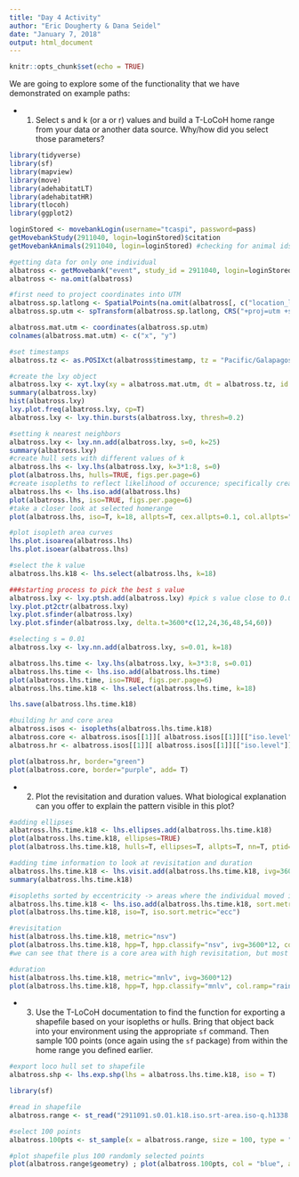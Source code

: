 ```yaml
---
title: "Day 4 Activity"
author: "Eric Dougherty & Dana Seidel"
date: "January 7, 2018"
output: html_document
---
```


```r
knitr::opts_chunk$set(echo = TRUE)
```

We are going to explore some of the functionality that we have demonstrated on example paths:

- 1. Select s and k (or a or r) values and build a T-LoCoH home range from your data or another data source. Why/how did you select those parameters?

```r
library(tidyverse)
library(sf)
library(mapview)
library(move)
library(adehabitatLT)
library(adehabitatHR)
library(tlocoh)
library(ggplot2)

loginStored <- movebankLogin(username="tcaspi", password=pass)
getMovebankStudy(2911040, login=loginStored)$citation
getMovebankAnimals(2911040, login=loginStored) #checking for animal ids

#getting data for only one individual
albatross <- getMovebank("event", study_id = 2911040, login=loginStored, individual_id = 2911091)
albatross <- na.omit(albatross)

#first need to project coordinates into UTM
albatross.sp.latlong <- SpatialPoints(na.omit(albatross[, c("location_lat", "location_long")]), proj4string = CRS("+proj=longlat +ellps=WGS84"))
albatross.sp.utm <- spTransform(albatross.sp.latlong, CRS("+proj=utm +south +zone=15 +ellps=WGS84"))

albatross.mat.utm <- coordinates(albatross.sp.utm)
colnames(albatross.mat.utm) <- c("x", "y")

#set timestamps
albatross.tz <- as.POSIXct(albatross$timestamp, tz = "Pacific/Galapagos")

#create the lxy object
albatross.lxy <- xyt.lxy(xy = albatross.mat.utm, dt = albatross.tz, id = "2911091" , proj4string = CRS("+proj=utm +south +zone=15 +ellps=WGS84"))
summary(albatross.lxy)
hist(albatross.lxy)
lxy.plot.freq(albatross.lxy, cp=T)
albatross.lxy <- lxy.thin.bursts(albatross.lxy, thresh=0.2)

#setting k nearest neighbors
albatross.lxy <- lxy.nn.add(albatross.lxy, s=0, k=25)
summary(albatross.lxy)
#create hull sets with different values of k
albatross.lhs <- lxy.lhs(albatross.lxy, k=3*1:8, s=0)
plot(albatross.lhs, hulls=TRUE, figs.per.page=6)
#create isopleths to reflect likelihood of occurence; specifically create 100% isopleth
albatross.lhs <- lhs.iso.add(albatross.lhs)
plot(albatross.lhs, iso=TRUE, figs.per.page=6)
#take a closer look at selected homerange
plot(albatross.lhs, iso=T, k=18, allpts=T, cex.allpts=0.1, col.allpts="gray30", ufipt=F)

#plot isopleth area curves
lhs.plot.isoarea(albatross.lhs) 
lhs.plot.isoear(albatross.lhs) 

#select the k value
albatross.lhs.k18 <- lhs.select(albatross.lhs, k=18)

###starting process to pick the best s value
albatross.lxy <- lxy.ptsh.add(albatross.lxy) #pick s value close to 0.01
lxy.plot.pt2ctr(albatross.lxy)
lxy.plot.sfinder(albatross.lxy)
lxy.plot.sfinder(albatross.lxy, delta.t=3600*c(12,24,36,48,54,60))

#selecting s = 0.01
albatross.lxy <- lxy.nn.add(albatross.lxy, s=0.01, k=18)

albatross.lhs.time <- lxy.lhs(albatross.lxy, k=3*3:8, s=0.01)
albatross.lhs.time <- lhs.iso.add(albatross.lhs.time)
plot(albatross.lhs.time, iso=TRUE, figs.per.page=6)
albatross.lhs.time.k18 <- lhs.select(albatross.lhs.time, k=18)

lhs.save(albatross.lhs.time.k18)

#building hr and core area
albatross.isos <- isopleths(albatross.lhs.time.k18)
albatross.core <- albatross.isos[[1]][ albatross.isos[[1]][["iso.level"]]==0.75, ]
albatross.hr <- albatross.isos[[1]][ albatross.isos[[1]][["iso.level"]]==0.95, ]

plot(albatross.hr, border="green") 
plot(albatross.core, border="purple", add= T)
```


- 2. Plot the revisitation and duration values. What biological explanation can you offer to explain the pattern visible in this plot?

```r
#adding ellipses
albatross.lhs.time.k18 <- lhs.ellipses.add(albatross.lhs.time.k18)
plot(albatross.lhs.time.k18, ellipses=TRUE)
plot(albatross.lhs.time.k18, hulls=T, ellipses=T, allpts=T, nn=T, ptid="auto")

#adding time information to look at revisitation and duration
albatross.lhs.time.k18 <- lhs.visit.add(albatross.lhs.time.k18, ivg=3600*12) #12hrs
summary(albatross.lhs.time.k18)

#isopleths sorted by eccentricity -> areas where the individual moved in the most directed fashion
albatross.lhs.time.k18 <- lhs.iso.add(albatross.lhs.time.k18, sort.metric="ecc")
plot(albatross.lhs.time.k18, iso=T, iso.sort.metric="ecc")

#revisitation
hist(albatross.lhs.time.k18, metric="nsv")
plot(albatross.lhs.time.k18, hpp=T, hpp.classify="nsv", ivg=3600*12, col.ramp="rainbow")
#we can see that there is a core area with high revisitation, but most of the range is low visitation, only 1-3

#duration
hist(albatross.lhs.time.k18, metric="mnlv", ivg=3600*12)
plot(albatross.lhs.time.k18, hpp=T, hpp.classify="mnlv", col.ramp="rainbow")

```

- 3. Use the T-LoCoH documentation to find the function for exporting a shapefile based on your isopleths or hulls. Bring that object back into your environment using the appropriate `sf` command. Then sample 100 points (once again using the `sf` package) from within the home range you defined earlier.

```r
#export loco hull set to shapefile
albatross.shp <- lhs.exp.shp(lhs = albatross.lhs.time.k18, iso = T)

library(sf)

#read in shapefile
albatross.range <- st_read("2911091.s0.01.k18.iso.srt-area.iso-q.h1338.i5.00.iso.shp")

#select 100 points
albatross.100pts <- st_sample(x = albatross.range, size = 100, type = "random")

#plot shapefile plus 100 randomly selected points
plot(albatross.range$geometry) ; plot(albatross.100pts, col = "blue", add = T)
```

